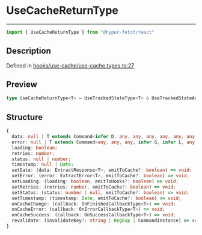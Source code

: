 

# UseCacheReturnType

<div class="api-docs__separator" data-reactroot="">

---

</div><div class="api-docs__import" data-reactroot="">

```ts
import { UseCacheReturnType } from "@hyper-fetch/react"
```

</div><div class="api-docs__section">

## Description

</div><div class="api-docs__description"><span class="api-docs__do-not-parse">



</span></div><p class="api-docs__definition">

Defined in [hooks/use-cache/use-cache.types.ts:27](https://github.com/BetterTyped/hyper-fetch/blob/993719ed/packages/react/src/hooks/use-cache/use-cache.types.ts#L27)

</p><div class="api-docs__section">

## Preview

</div><div class="api-docs__preview type single">

```ts
type UseCacheReturnType<T> = UseTrackedStateType<T> & UseTrackedStateActions<T> & { onCacheChange: (callback: OnFinishedCallbackType<T>) => void; onCacheError: (callback: OnErrorCallbackType<T>) => void; onCacheSuccess: (callback: OnSuccessCallbackType<T>) => void; revalidate: (invalidateKey?: string | RegExp | CommandInstance) => void };
```

</div><div class="api-docs__section">

## Structure

</div><div class="api-docs__returns">

```ts
{
  data: null | T extends Command<infer D, any, any, any, any, any, any, any, any, any, any> ? D : never;
  error: null | T extends Command<any, any, any, infer G, infer L, any, any, any, any, any, any> ? \G\ | \L\ : never;
  loading: boolean;
  retries: number;
  status: null | number;
  timestamp: null | Date;
  setData: (data: ExtractResponse<T>, emitToCache?: boolean) => void;
  setError: (error: ExtractError<T>, emitToCache?: boolean) => void;
  setLoading: (loading: boolean, emitToHooks?: boolean) => void;
  setRetries: (retries: number, emitToCache?: boolean) => void;
  setStatus: (status: number | null, emitToCache?: boolean) => void;
  setTimestamp: (timestamp: Date, emitToCache?: boolean) => void;
  onCacheChange: (callback: OnFinishedCallbackType<T>) => void;
  onCacheError: (callback: OnErrorCallbackType<T>) => void;
  onCacheSuccess: (callback: OnSuccessCallbackType<T>) => void;
  revalidate: (invalidateKey?: string | RegExp | CommandInstance) => void;
}
```

</div>